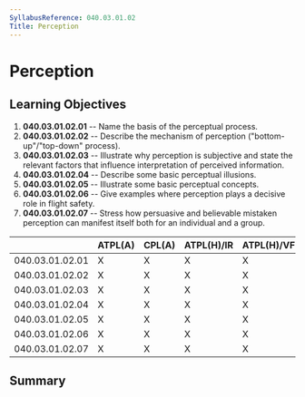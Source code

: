 ```yaml
---
SyllabusReference: 040.03.01.02
Title: Perception
---
```


# Perception

## Learning Objectives

1.  **040.03.01.02.01** -- Name the basis of the perceptual process.
2.  **040.03.01.02.02** -- Describe the mechanism of perception
    ("bottom-up"/"top-down" process).
3.  **040.03.01.02.03** -- Illustrate why perception is subjective and state the
    relevant factors that influence interpretation of perceived information.
4.  **040.03.01.02.04** -- Describe some basic perceptual illusions.
5.  **040.03.01.02.05** -- Illustrate some basic perceptual concepts.
6.  **040.03.01.02.06** -- Give examples where perception plays a decisive role
    in flight safety.
7.  **040.03.01.02.07** -- Stress how persuasive and believable mistaken
    perception can manifest itself both for an individual and a group.

|                 | ATPL(A) | CPL(A) | ATPL(H)/IR | ATPL(H)/VFR | CPL(H) | IR  | CBIR(A) |
| --------------- | ------- | ------ | ---------- | ----------- | ------ | --- | ------- |
| 040.03.01.02.01 | X       | X      | X          | X           | X      | X   |         |
| 040.03.01.02.02 | X       | X      | X          | X           | X      | X   |         |
| 040.03.01.02.03 | X       | X      | X          | X           | X      | X   |         |
| 040.03.01.02.04 | X       | X      | X          | X           | X      | X   |         |
| 040.03.01.02.05 | X       | X      | X          | X           | X      | X   |         |
| 040.03.01.02.06 | X       | X      | X          | X           | X      | X   |         |
| 040.03.01.02.07 | X       | X      | X          | X           | X      | X   |         |

## Summary
